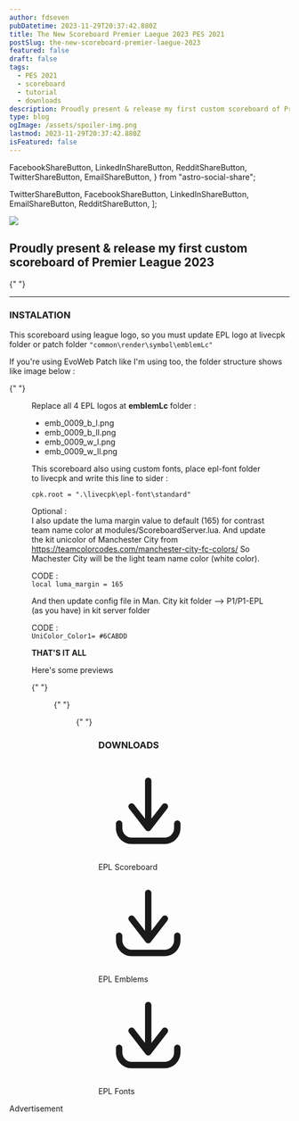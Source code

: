 ```yaml
---
author: fdseven
pubDatetime: 2023-11-29T20:37:42.880Z
title: The New Scoreboard Premier Laegue 2023 PES 2021
postSlug: the-new-scoreboard-premier-laegue-2023
featured: false
draft: false
tags:
  - PES 2021
  - scoreboard
  - tutorial
  - downloads
description: Proudly present & release my first custom scoreboard of Premier League 2023
type: blog
ogImage: /assets/spoiler-img.png
lastmod: 2023-11-29T20:37:42.880Z
isFeatured: false
---
```


  FacebookShareButton,
  LinkedInShareButton,
  RedditShareButton,
  TwitterShareButton,
  EmailShareButton,
} from "astro-social-share";

  TwitterShareButton,
  FacebookShareButton,
  LinkedInShareButton,
  EmailShareButton,
  RedditShareButton,
];

<div class="col-start-1 col-span-8 lg:col-start-2 lg:col-end-9 lg:row-span-2 -mt-48 md:mt-0 lg:-mt-40">
  <div className="relative lg:mr-8">
    <img
      transition:persist
      src={frontmatter.ogImage}
      className="cover w-full aspect-[video] object-cover"
    />
  </div>
</div>

<div class="col-span-8 md:col-start-2 md:col-span-6 lg:col-start-2 lg:col-span-5 [&>h2]:!mt-0">

## Proudly present & release my first custom scoreboard of Premier League 2023

{" "}

<hr />

### INSTALATION

This scoreboard using league logo, so you must update EPL logo at livecpk folder or patch folder `"common\render\symbol\emblemLc"`

If you're using EvoWeb Patch like I'm using too, the folder structure shows like image below :

{" "}

<Figure
  title="livecpk folder structure"
  src="/assets/1696847876032.png"
  className="[&>img]:inline-block"
/>

Replace all 4 EPL logos at **emblemLc** folder :

- emb_0009_b_l.png
- emb_0009_b_ll.png
- emb_0009_w_l.png
- emb_0009_w_ll.png

This scoreboard also using custom fonts, place epl-font folder to livecpk
and write this line to sider :

`cpk.root = ".\livecpk\epl-font\standard"`

Optional : <br />
I also update the luma margin value to default (165) for contrast team name color at modules/ScoreboardServer.lua. And update the kit unicolor of Manchester City from https://teamcolorcodes.com/manchester-city-fc-colors/
So Machester City will be the light team name color (white color).

CODE : <br />
`local luma_margin = 165`

And then update config file in Man. City kit folder --> P1/P1-EPL (as you have) in kit server folder

CODE : <br />
`UniColor_Color1= #6CABDD`

**THAT'S IT ALL**

Here's some previews

{" "}

<Figure title="Preview 1" src="/assets/spoiler-img.png" />

{" "}

<Figure title="Preview 2" src="/assets/spoiler-img2.png" />

{" "}

<Figure title="Preview 3" src="/assets/spoiler-img3.png" />

### DOWNLOADS

  <div className="flex flex-wrap gap-2">
    <LinkButton
      targetNew={true}
      title="EPL Scoreboard"
      href="https://modsfire.com/7Nynv6EoeJSZ423"
      className="[&>p]:!m-0 [&>p]:!px-4 [&>p]:!text-skin-inverted [&>p:hover]:!text-skin-accent [&>p>svg]:text-skin-inverted [&>p:hover>svg]:text-skin-accent [&>p]:bg-skin-accent [&>p]:rounded-full !decoration-transparent [&>p]:hover:bg-skin-fill [&>p]:border [&>p]:border-skin-accent [&>p]:transition"
    >
      <svg viewBox="0 0 24 24" fill="none" xmlns="http://www.w3.org/2000/svg"><g id="SVGRepo_bgCarrier" stroke-width="0"></g><g id="SVGRepo_tracerCarrier" stroke-linecap="round" stroke-linejoin="round"></g><g id="SVGRepo_iconCarrier"> <path d="M5.625 15C5.625 14.5858 5.28921 14.25 4.875 14.25C4.46079 14.25 4.125 14.5858 4.125 15H5.625ZM4.875 16H4.125H4.875ZM19.275 15C19.275 14.5858 18.9392 14.25 18.525 14.25C18.1108 14.25 17.775 14.5858 17.775 15H19.275ZM11.1086 15.5387C10.8539 15.8653 10.9121 16.3366 11.2387 16.5914C11.5653 16.8461 12.0366 16.7879 12.2914 16.4613L11.1086 15.5387ZM16.1914 11.4613C16.4461 11.1347 16.3879 10.6634 16.0613 10.4086C15.7347 10.1539 15.2634 10.2121 15.0086 10.5387L16.1914 11.4613ZM11.1086 16.4613C11.3634 16.7879 11.8347 16.8461 12.1613 16.5914C12.4879 16.3366 12.5461 15.8653 12.2914 15.5387L11.1086 16.4613ZM8.39138 10.5387C8.13662 10.2121 7.66533 10.1539 7.33873 10.4086C7.01212 10.6634 6.95387 11.1347 7.20862 11.4613L8.39138 10.5387ZM10.95 16C10.95 16.4142 11.2858 16.75 11.7 16.75C12.1142 16.75 12.45 16.4142 12.45 16H10.95ZM12.45 5C12.45 4.58579 12.1142 4.25 11.7 4.25C11.2858 4.25 10.95 4.58579 10.95 5H12.45ZM4.125 15V16H5.625V15H4.125ZM4.125 16C4.125 18.0531 5.75257 19.75 7.8 19.75V18.25C6.61657 18.25 5.625 17.2607 5.625 16H4.125ZM7.8 19.75H15.6V18.25H7.8V19.75ZM15.6 19.75C17.6474 19.75 19.275 18.0531 19.275 16H17.775C17.775 17.2607 16.7834 18.25 15.6 18.25V19.75ZM19.275 16V15H17.775V16H19.275ZM12.2914 16.4613L16.1914 11.4613L15.0086 10.5387L11.1086 15.5387L12.2914 16.4613ZM12.2914 15.5387L8.39138 10.5387L7.20862 11.4613L11.1086 16.4613L12.2914 15.5387ZM12.45 16V5H10.95V16H12.45Z" fill="currentColor"></path> </g></svg>EPL Scoreboard
    </LinkButton>
    <LinkButton
      targetNew={true}
      title="EPL Emblems"
      href="https://modsfire.com/8Gbl5zyPK0qE2nu"
      className="[&>p]:!m-0 [&>p]:!px-4 [&>p]:!text-skin-inverted [&>p:hover]:!text-skin-accent [&>p>svg]:text-skin-inverted [&>p:hover>svg]:text-skin-accent [&>p]:bg-skin-accent [&>p]:rounded-full !decoration-transparent [&>p]:hover:bg-skin-fill [&>p]:border [&>p]:border-skin-accent [&>p]:transition"
    >
      <svg viewBox="0 0 24 24" fill="none" xmlns="http://www.w3.org/2000/svg"><g id="SVGRepo_bgCarrier" stroke-width="0"></g><g id="SVGRepo_tracerCarrier" stroke-linecap="round" stroke-linejoin="round"></g><g id="SVGRepo_iconCarrier"> <path d="M5.625 15C5.625 14.5858 5.28921 14.25 4.875 14.25C4.46079 14.25 4.125 14.5858 4.125 15H5.625ZM4.875 16H4.125H4.875ZM19.275 15C19.275 14.5858 18.9392 14.25 18.525 14.25C18.1108 14.25 17.775 14.5858 17.775 15H19.275ZM11.1086 15.5387C10.8539 15.8653 10.9121 16.3366 11.2387 16.5914C11.5653 16.8461 12.0366 16.7879 12.2914 16.4613L11.1086 15.5387ZM16.1914 11.4613C16.4461 11.1347 16.3879 10.6634 16.0613 10.4086C15.7347 10.1539 15.2634 10.2121 15.0086 10.5387L16.1914 11.4613ZM11.1086 16.4613C11.3634 16.7879 11.8347 16.8461 12.1613 16.5914C12.4879 16.3366 12.5461 15.8653 12.2914 15.5387L11.1086 16.4613ZM8.39138 10.5387C8.13662 10.2121 7.66533 10.1539 7.33873 10.4086C7.01212 10.6634 6.95387 11.1347 7.20862 11.4613L8.39138 10.5387ZM10.95 16C10.95 16.4142 11.2858 16.75 11.7 16.75C12.1142 16.75 12.45 16.4142 12.45 16H10.95ZM12.45 5C12.45 4.58579 12.1142 4.25 11.7 4.25C11.2858 4.25 10.95 4.58579 10.95 5H12.45ZM4.125 15V16H5.625V15H4.125ZM4.125 16C4.125 18.0531 5.75257 19.75 7.8 19.75V18.25C6.61657 18.25 5.625 17.2607 5.625 16H4.125ZM7.8 19.75H15.6V18.25H7.8V19.75ZM15.6 19.75C17.6474 19.75 19.275 18.0531 19.275 16H17.775C17.775 17.2607 16.7834 18.25 15.6 18.25V19.75ZM19.275 16V15H17.775V16H19.275ZM12.2914 16.4613L16.1914 11.4613L15.0086 10.5387L11.1086 15.5387L12.2914 16.4613ZM12.2914 15.5387L8.39138 10.5387L7.20862 11.4613L11.1086 16.4613L12.2914 15.5387ZM12.45 16V5H10.95V16H12.45Z" fill="currentColor"></path> </g></svg>EPL Emblems
    </LinkButton>
    <LinkButton
      targetNew={true}
      title="EPL Fonts"
      href="https://modsfire.com/w5HsD97ygXzK1Al"
      className="[&>p]:!m-0 [&>p]:!px-4 [&>p]:!text-skin-inverted [&>p:hover]:!text-skin-accent [&>p>svg]:text-skin-inverted [&>p:hover>svg]:text-skin-accent [&>p]:bg-skin-accent [&>p]:rounded-full !decoration-transparent [&>p]:hover:bg-skin-fill [&>p]:border [&>p]:border-skin-accent [&>p]:transition"
    >
      <svg viewBox="0 0 24 24" fill="none" xmlns="http://www.w3.org/2000/svg"><g id="SVGRepo_bgCarrier" stroke-width="0"></g><g id="SVGRepo_tracerCarrier" stroke-linecap="round" stroke-linejoin="round"></g><g id="SVGRepo_iconCarrier"> <path d="M5.625 15C5.625 14.5858 5.28921 14.25 4.875 14.25C4.46079 14.25 4.125 14.5858 4.125 15H5.625ZM4.875 16H4.125H4.875ZM19.275 15C19.275 14.5858 18.9392 14.25 18.525 14.25C18.1108 14.25 17.775 14.5858 17.775 15H19.275ZM11.1086 15.5387C10.8539 15.8653 10.9121 16.3366 11.2387 16.5914C11.5653 16.8461 12.0366 16.7879 12.2914 16.4613L11.1086 15.5387ZM16.1914 11.4613C16.4461 11.1347 16.3879 10.6634 16.0613 10.4086C15.7347 10.1539 15.2634 10.2121 15.0086 10.5387L16.1914 11.4613ZM11.1086 16.4613C11.3634 16.7879 11.8347 16.8461 12.1613 16.5914C12.4879 16.3366 12.5461 15.8653 12.2914 15.5387L11.1086 16.4613ZM8.39138 10.5387C8.13662 10.2121 7.66533 10.1539 7.33873 10.4086C7.01212 10.6634 6.95387 11.1347 7.20862 11.4613L8.39138 10.5387ZM10.95 16C10.95 16.4142 11.2858 16.75 11.7 16.75C12.1142 16.75 12.45 16.4142 12.45 16H10.95ZM12.45 5C12.45 4.58579 12.1142 4.25 11.7 4.25C11.2858 4.25 10.95 4.58579 10.95 5H12.45ZM4.125 15V16H5.625V15H4.125ZM4.125 16C4.125 18.0531 5.75257 19.75 7.8 19.75V18.25C6.61657 18.25 5.625 17.2607 5.625 16H4.125ZM7.8 19.75H15.6V18.25H7.8V19.75ZM15.6 19.75C17.6474 19.75 19.275 18.0531 19.275 16H17.775C17.775 17.2607 16.7834 18.25 15.6 18.25V19.75ZM19.275 16V15H17.775V16H19.275ZM12.2914 16.4613L16.1914 11.4613L15.0086 10.5387L11.1086 15.5387L12.2914 16.4613ZM12.2914 15.5387L8.39138 10.5387L7.20862 11.4613L11.1086 16.4613L12.2914 15.5387ZM12.45 16V5H10.95V16H12.45Z" fill="currentColor"></path> </g></svg>EPL Fonts
    </LinkButton>
  </div>
</div>

<div class="col-start-1 col-span-8 lg:col-start-7 lg:col-span-2 text-skin-accent">
  <div class="lg:sticky lg:top-20 min-w-[300px]">
    <div class="text-center">Advertisement</div>
  </div>
</div>
